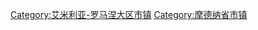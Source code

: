{{Commons category|Modena}}
{{Catmore}}

{{DEFAULTSORT:Modena}}
[[Category:艾米利亚-罗马涅大区市镇|Category:艾米利亚-罗马涅大区市镇]]
[[Category:摩德纳省市镇|Category:摩德纳省市镇]]